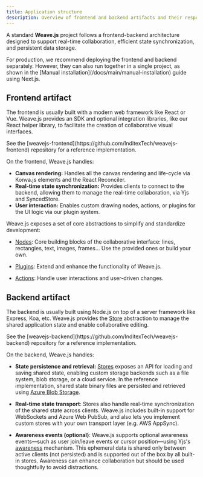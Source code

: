 ```yaml
---
title: Application structure
description: Overview of frontend and backend artifacts and their responsibilities
---
```



A standard **Weave.js** project follows a frontend-backend architecture designed to support real-time collaboration, efficient state synchronization, and persistent data storage.

<Callout title="In production..." type="warn">
  For production, we recommend deploying the frontend and backend separately.
  However, they can also run together in a single project, as shown in the  [Manual installation](/docs/main/manual-installation) guide using Next.js.
</Callout>

## Frontend artifact

The frontend is usually built with a modern web framework like React or Vue.
Weave.js provides an SDK and optional integration libraries, like our React helper library, to facilitate the creation of collaborative visual interfaces.

<Callout title="Example" type="note">
See the [weavejs-frontend](https://github.com/InditexTech/weavejs-frontend) repository for a reference implementation.
</Callout>

On the frontend, Weave.js handles:

- **Canvas rendering:** Handles all the canvas rendering and life-cycle via Konva.js elements and the React Reconciler.
- **Real-time state synchronization:** Provides clients to connect to the backend, allowing them to manage the real-time collaboration, via Yjs and SyncedStore.
- **User interaction:** Enables custom drawing nodes, actions, or plugins for the UI logic via our plugin system.

Weave.js exposes a set of core abstractions to simplify and standardize development:

* [Nodes](/docs/main/build/nodes):  Core building blocks of the collaborative interface: lines, rectangles, text, images, frames... Use the provided ones or build your own.

* [Plugins](/docs/main/build/plugins): Extend and enhance the functionality of Weave.js. 

* [Actions](/docs/main/build/actions): Handle user interactions and user-driven changes. 

## Backend artifact

The backend is usually built using Node.js on top of a server framework like Express, Koa, etc. 
Weave.js provides the [Store](/docs/main/build/store) abstraction to manage the shared application state and enable collaborative editing.

<Callout title="Example" type="note">
See the [weavejs-backend](https://github.com/InditexTech/weavejs-backend) repository for a reference implementation.
</Callout>

On the backend, Weave.js handles:

* **State persistence and retrieval:** [Stores](/docs/main/build/stores) exposes an API for loading and saving shared state, enabling custom storage backends such as a file system, blob storage, or a cloud service.
  In the reference implementation, shared state binary files are persisted and retrieved using [Azure Blob Storage](https://azure.microsoft.com/en-us/products/storage/blobs).

* **Real-time state transport**: Stores also handle real-time synchronization of the shared state across clients. Weave.js includes built-in support for WebSockets and Azure Web PubSub, and also lets you implement custom stores with your own transport layer (e.g. AWS AppSync).

* **Awareness events (optional)**: Weave.js supports optional awareness events—such as user join/leave events or cursor position—using Yjs's [awareness](https://docs.yjs.dev/getting-started/adding-awareness) mechanism. This ephemeral data is shared only between active clients (not persisted) and is supported out of the box by all built-in stores. Awareness can enhance collaboration but should be used thoughtfully to avoid distractions.
